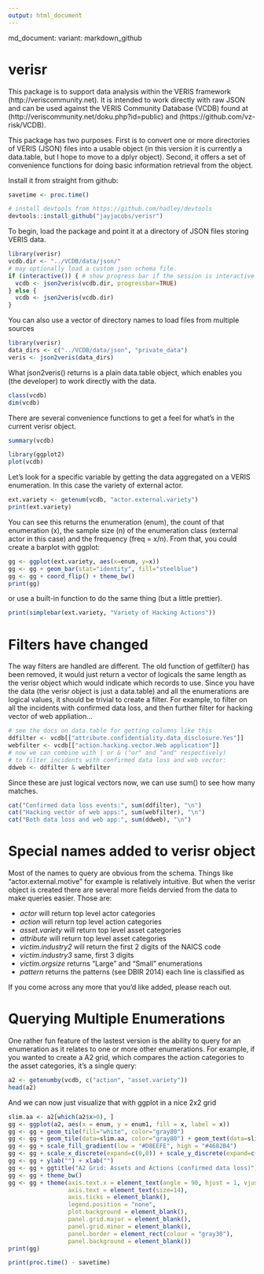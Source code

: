 ```yaml
---
output: html_document
---
```

  md_document:
    variant: markdown_github

verisr
========================================================

This package is to support data analysis within the VERIS framework (http://veriscommunity.net).  It is intended to work directly with raw JSON and can be used against the VERIS Community Database (VCDB) found at (http://veriscommunity.net/doku.php?id=public) and (https://github.com/vz-risk/VCDB).

This package has two purposes.  First is to convert one or more directories of VERIS (JSON) files into a usable object (in this version it is currently a data.table, but I hope to move to a dplyr object).  Second, it offers a set of convenience functions for doing basic information retrieval from the object.

Install it from straight from github:
```r
savetime <- proc.time()
```

```r
# install devtools from https://github.com/hadley/devtools
devtools::install_github("jayjacobs/verisr")
```

To begin, load the package and point it at a directory of JSON files storing VERIS data.

```r
library(verisr)
vcdb.dir <- "../VCDB/data/json/"
# may optionally load a custom json schema file.
if (interactive()) { # show progress bar if the session is interactive
  vcdb <- json2veris(vcdb.dir, progressbar=TRUE)
} else {
  vcdb <- json2veris(vcdb.dir)  
}
```

You can also use a vector of directory names to load files from multiple sources
```r
library(verisr)
data_dirs <- c("../VCDB/data/json", "private_data")
veris <- json2veris(data_dirs)
```

What json2veris() returns is a plain data.table object, which enables you (the developer) to work directly with the data.

```r
class(vcdb)
dim(vcdb)
```

There are several convenience functions to get a feel for what's in the current verisr object.

```r
summary(vcdb)
```

```r
library(ggplot2)
plot(vcdb)
```

Let's look for a specific variable by getting the data aggregated on a VERIS enumeration. In this case the variety of external actor.

```r
ext.variety <- getenum(vcdb, "actor.external.variety")
print(ext.variety)
```

You can see this returns the enumeration (enum), the count of that enumeration (x), the sample size (n) of the enumeration class (external actor in this case) and the frequency (freq = x/n).  From that, you could create a barplot with ggplot:

```r
gg <- ggplot(ext.variety, aes(x=enum, y=x))
gg <- gg + geom_bar(stat="identity", fill="steelblue")
gg <- gg + coord_flip() + theme_bw()
print(gg)
```

or use a built-in function to do the same thing (but a little prettier).

```r
print(simplebar(ext.variety, "Variety of Hacking Actions"))
```


# Filters have changed

The way filters are handled are different.  The old function of getfilter() has been removed, it would just return a vector of logicals the same length as the verisr object which would indicate which records to use.
Since you have the data (the verisr object is just a data.table) and all the enumerations are logical values, it should be trivial to create a filter.  For example, to filter on all the incidents with confirmed data loss, and then further filter for hacking vector of web appliation...

```r
# see the docs on data.table for getting columns like this
ddfilter <- vcdb[["attribute.confidentiality.data_disclosure.Yes"]]
webfilter <- vcdb[["action.hacking.vector.Web application"]]
# now we can combine with | or & ("or" and "and" respectively)
# to filter incidents with confirmed data loss and web vector:
ddweb <- ddfilter & webfilter
```

Since these are just logical vectors now, we can use sum() to see how many matches.

```r
cat("Confirmed data loss events:", sum(ddfilter), "\n")
cat("Hacking vector of web apps:", sum(webfilter), "\n")
cat("Both data loss and web app:", sum(ddweb), "\n")
```

# Special names added to verisr object

Most of the names to query are obvious from the schema.  Things like "actor.external.motive" for example is relatively intuitive.  But when the verisr object is created there are several more fields dervied from the data to make queries easier.  Those are:

* *actor* will return top level actor categories
* *action* will return top level action categories
* *asset.variety* will return top level asset categories
* *attribute* will return top level asset categories
* *victim.industry2* will return the first 2 digits of the NAICS code
* *victim.industry3* same, first 3 digits
* *victim.orgsize* returns "Large" and "Small" enumerations
* *pattern* returns the patterns (see DBIR 2014) each line is classified as

If you come across any more that you'd like added, please reach out.

# Querying Multiple Enumerations

One rather fun feature of the lastest version is the ability to query for an enumeration as it relates to one or more other enumerations.  For example, if you wanted to create a A2 grid, which compares the action categories to the asset categories, it's a single query:
```r
a2 <- getenumby(vcdb, c("action", "asset.variety"))
head(a2)
```

And we can now just visualize that with ggplot in a nice 2x2 grid


```r
slim.aa <- a2[which(a2$x>0), ]
gg <- ggplot(a2, aes(x = enum, y = enum1, fill = x, label = x))
gg <- gg + geom_tile(fill="white", color="gray80")
gg <- gg + geom_tile(data=slim.aa, color="gray80") + geom_text(data=slim.aa)
gg <- gg + scale_fill_gradient(low = "#D8EEFE", high = "#4682B4")
gg <- gg + scale_x_discrete(expand=c(0,0)) + scale_y_discrete(expand=c(0,0))
gg <- gg + ylab("") + xlab("")
gg <- gg + ggtitle("A2 Grid: Assets and Actions (confirmed data loss)")
gg <- gg + theme_bw()
gg <- gg + theme(axis.text.x = element_text(angle = 90, hjust = 1, vjust=0.5),
                 axis.text = element_text(size=14),
                 axis.ticks = element_blank(),
                 legend.position = "none",
                 plot.background = element_blank(),
                 panel.grid.major = element_blank(),
                 panel.grid.minor = element_blank(),
                 panel.border = element_rect(colour = "gray30"),
                 panel.background = element_blank())
print(gg)
```

```r
print(proc.time() - savetime)
```
